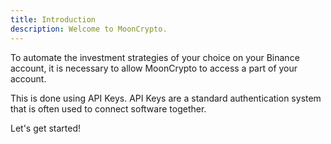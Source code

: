 ```yaml
---
title: Introduction
description: Welcome to MoonCrypto.
---
```


To automate the investment strategies of your choice on your Binance account, it is necessary to allow MoonCrypto to access a part of your account.

This is done using API Keys. API Keys are a standard authentication system that is often used to connect software together.

Let's get started!
